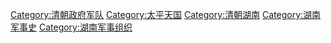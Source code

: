 {{catmore}}

[[Category:清朝政府军队|Category:清朝政府军队]]
[[Category:太平天国|Category:太平天国]]
[[Category:清朝湖南|Category:清朝湖南]]
[[Category:湖南军事史|Category:湖南军事史]]
[[Category:湖南军事组织|Category:湖南军事组织]]